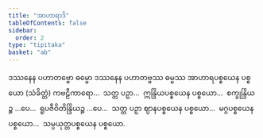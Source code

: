 ```yaml
---
title: "အာဟာရာဒိ"
tableOfContents: false
sidebar:
  order: 2
type: "tipitaka"
basket: "ab"
---
```



<DynamicBreadcrumb />

<Division number="91">

<Paragraph number="1015">
ဒဿနေန ပဟာတဗ္ဗော ဓမ္မော ဒဿနေန ပဟာတဗ္ဗဿ ဓမ္မဿ အာဟာရပစ္စယေန ပစ္စယော (သံခိတ္တံ) ကဗဠီကာရော…  သတ္တ ပဉှာ…  ဣန္ဒြိယပစ္စယေန ပစ္စယော…  စက္ခုန္ဒြိယဉ္စ …ပေ…  ရူပဇီဝိတိန္ဒြိယဉ္စ …ပေ…  သတ္တ ပဉှာ ဈာနပစ္စယေန ပစ္စယော…  မဂ္ဂပစ္စယေန ပစ္စယော…  သမ္ပယုတ္တပစ္စယေန ပစ္စယော.
</Paragraph>
</Division>